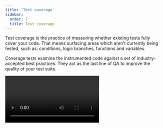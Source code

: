 ```yaml
---
title: 'Test coverage'
sidebar:
  order: 7
  title: Test coverage
---
```


Test coverage is the practice of measuring whether existing tests fully cover your code. That means surfacing areas which aren't currently being tested, such as: conditions, logic branches, functions and variables.

Coverage tests examine the instrumented code against a set of industry-accepted best practices. They act as the last line of QA to improve the quality of your test suite.

<Video src="../_assets/writing-tests/component-test-coverage-whitebg.mp4" />

<If renderer={['react', 'vue', 'svelte']}>

## With Storybook Test

When you run component tests with the [Test addon](./test-addon.mdx), which is powered by [Vitest](https://vitest.dev), it can generate a coverage report. The result is summarized in the testing module, showing the percentage of statements covered by your tested stories.

[TK - Coverage result]
![Screenshot of test module, expanded, showing coverage result](../_assets/writing-tests/addon-test-coverage-result.png)

### Set up

Coverage is included in the Test addon and, when enabled, will be calculated when running component tests for your project. To enable coverage, press on the edit icon in the testing module and toggle coverage on:

![Screenshot of test module, expanded, showing coverage toggle](../_assets/writing-tests/addon-test-coverage-toggle.png)

Before coverage can be calculated, you may be prompted to install a support package corresponding to your [coverage provider](#coverage-provider):

```sh
# For v8
npm i -D @vitest/coverage-v8

# For istanbul
npm i -D @vitest/coverage-istanbul
```

### Usage

Because coverage is built-in to Storybook Test, you can use it everywhere you run your tests.

#### Storybook UI

When you enable coverage in the Storybook UI, the coverage report will be generated and summarized in the testing module after you run your tests. You can see the percentage of statements covered by your tested stories, as well as whether the coverage meets the [watermarks](#watermarks).

Additionally, the full coverage report will be served at the `/coverage/index.html` route of your running Storybook.

<Callout variant="info" icon="⚠️">

It's important to understand that the coverage reported in the Storybook UI has three important limitations:

1. Coverage is calculated using the stories you've written, not the entire codebase. In other words, it will not include any other Vitest tests.
2. Coverage can only be calculated for all stories in your project, not an individual story or a group of stories.
3. Coverage is not calculated while watch mode is activated. When coverage is enabled, enabling watch mode will disable coverage.

</Callout>

#### CLI

Like the rest of Storybook Test, coverage is built on top of Vitest. Which means you can generate a coverage report using the [Vitest CLI](https://vitest.dev/guide/cli.html).

Assuming you run your tests with a package script like this:

```json title="package.json"
{
  "scripts": {
    "test-storybook": "vitest --project=storybook"
  }
}
```

Then you can generate a coverage report with:

{/* TODO: Snippetize */}
```sh
npm run test-storybook -- --coverage
```

The coverage report will be saved to the [configured coverage reports directory](https://vitest.dev/config/#coverage-reportsdirectory) (`./coverage`, by default) in your project.

<Callout variant="info">

The above command will only calculate coverage for the stories you've written, not the entire codebase.

Because coverage is most accurate when accounting for all tests in your project, you can also run coverage for all tests in your project with:

```sh
npx vitest --coverage
```

</Callout>

#### Editor extension

Coverage is also available through Vitest's [IDE integrations](https://vitest.dev/guide/ide.html). You can calculate and display coverage results directly in your editor.

[TK - Screenshot of coverage in VSCode]
![Screenshot of test coverage in VSCode](../_assets/writing-tests/vitest-plugin-vscode-coverage.png)

<Callout variant="info">

Note that this coverage will include _all_ tests in your project, not just the stories you've written.

</Callout>

#### CI

To generate coverage reports in your CI pipeline, you can use the [CLI](#cli).

For example, here's a simplified GitHub Actions workflow that runs your tests and generates a coverage report:

```yaml title=".github/workflows/test-storybook.yml"
name: Storybook Tests
on: push
jobs:
  test:
    steps:
      - uses: actions/checkout@v4
      - uses: actions/setup-node@v4
        with:
          node-version: '18.x'
      - name: Install dependencies
        run: yarn
      - name: Run Storybook tests
        run: yarn test-storybook --coverage
```

For more on testing in CI, see the [Test addon docs](./test-addon.mdx#ci).

### Configuration

#### Coverage provider

You can choose which provider, [v8](https://v8.dev/blog/javascript-code-coverage) (default) or [Istanbul](https://istanbul.js.org/), to use for coverage calculation by setting the `coverage.provider` option in your Vitest config:

```ts title="vitest.config.ts"
import { defineConfig } from 'vitest/config';

export default defineConfig({
  // ...
  test: {
    // ...
    coverage: {
      // ...
      provider: 'instanbul', // 'v8' is the default
    },
  },
});
```

#### Watermarks

Both coverage providers support [watermarks](https://vitest.dev/config/#coverage-watermarks), which are threshold values for coverage. The low watermark is the minimum coverage required to pass the test, and the high watermark is the minimum coverage required to be considered good. A coverage percentage between the low and high watermarks will be considered acceptable but not ideal.

In the testing module, the coverage summary will show the percentage of statements covered by your tested stories, as well as whether the coverage meets the watermarks. Below the low watermark, the icon will be red, between the low and high watermarks, it will be yellow, and above the high watermark, it will be green.

[TK - Coverage result]
![Screenshot of test module, expanded, showing coverage result](../_assets/writing-tests/addon-test-coverage-result.png)

To configure the watermarks, you can adjust the Vitest config:

```ts title="vitest.config.ts"
import { defineConfig } from 'vitest/config';

export default defineConfig({
  // ...
  test: {
    // ...
    coverage: {
      // ...
      watermarks: {
        // These are the default values
        statements: [50, 80],
      },
    },
  },
});
```

#### Additional configuration

You can find more configuration options for coverage in the [Vitest documentation](https://vitest.dev/config/#coverage).

When calculating coverage in the Storybook UI, the following options are always ignored:

- `enabled`
- `clean`
- `cleanOnRerun`
- `reportOnFailure`
- `reporter`
- `reportsDirectory`

### Troubleshooting

#### Excluding stories from coverage report

Until Vitest 2.2.0 is released, the generated coverage report will include the stories files themselves. This is misleading and they should be excluded. To do this, you can add the following to your Vitest config:

```ts title="vitest.config.ts"
import { coverageConfigDefaults, defineConfig } from 'vitest/config';

export default defineConfig({
  // ... rest of your config
  test: {
    coverage: {
      // 👇 Add this
      exclude: [
         ...coverageConfigDefaults.exclude,
         // This pattern must align with the `stories` property of your `.storybook/main.js` config
         '**/*.stories.*', '**/*.story.*', '**/stories.*', '**/story.*'
       ], 
    }
  }
})
```

</If>

## With the coverage addon

<YouTubeCallout id="wEa6W8uUGSA" title="These tests use NO CODE | component testing in Storybook" />

Storybook also provides a [coverage addon](https://storybook.js.org/addons/@storybook/addon-coverage). It is powered by [Istanbul](https://istanbul.js.org/), which allows out-of-the-box code instrumentation for the most commonly used frameworks and builders in the JavaScript ecosystem.

### Set up

Engineered to work alongside modern testing tools (e.g., [Playwright](https://playwright.dev/)), the coverage addon automatically instruments your code and generates code coverage data. For an optimal experience, we recommend using the [test runner](./test-runner.mdx) alongside the coverage addon to run your tests.

Run the following command to install the addon.

{/* prettier-ignore-start */}

<CodeSnippets path="storybook-coverage-addon-install.md" />

<Callout variant="info">

The CLI's [`add`](../api/cli-options.mdx#add) command automates the addon's installation and setup. To install it manually, see our [documentation](../addons/install-addons.mdx#manual-installation) on how to install addons.

</Callout>

Start your Storybook with:

{/* prettier-ignore-start */}

<CodeSnippets path="storybook-run-dev.md" />

{/* prettier-ignore-end */}

Finally, open a new terminal window and run the test-runner with:

{/* prettier-ignore-start */}

<CodeSnippets path="test-runner-coverage.md" />

{/* prettier-ignore-end */}

![Coverage test output](../_assets/writing-tests/test-runner-coverage-result.png)

### Configure

By default, the [`@storybook/addon-coverage`](https://storybook.js.org/addons/@storybook/addon-coverage) offers zero-config support for Storybook and instruments your code via [`istanbul-lib-instrument`](https://www.npmjs.com/package/istanbul-lib-instrument) for [Webpack](https://webpack.js.org/), or [`vite-plugin-istanbul`](https://github.com/iFaxity/vite-plugin-istanbul) for [Vite](https://vitejs.dev/). However, you can extend your Storybook configuration file (i.e., `.storybook/main.js|ts`) and provide additional options to the addon. Listed below are the available options divided by builder and examples of how to use them.

{/* prettier-ignore-start */}

<CodeSnippets path="storybook-coverage-addon-config-options.md" />

{/* prettier-ignore-end */}

<details>
<summary>Vite options</summary>

| Options           | Description                                                                                                                                                                                                                                        | Type                        |
| ---------------------- | -------------------------------------------------------------------------------------------------------------------------------------------------------------------------------------------------------------------------------------------------- | --------------------------- |
| `checkProd`            | Configures the plugin to skip instrumentation in production environments<br />`options: { istanbul: { checkProd: true,}}`                                                                                                                           | `boolean`                   |
| `cwd`                  | Configures the working directory for the coverage tests.<br />Defaults to `process.cwd()`<br />`options: { istanbul: { cwd: process.cwd(),}}`                                                                                                        | `string`                    |
| `cypress`              | Replaces the `VITE_COVERAGE` environment variable with `CYPRESS_COVERAGE`.<br />Requires Cypress's [code coverage](https://docs.cypress.io/guides/tooling/code-coverage)<br />`options: { istanbul: { cypress: true,}}`                              | `boolean`                   |
| `exclude`              | Overrides the [default exclude list](https://github.com/storybookjs/addon-coverage/blob/main/src/constants.ts) with the provided list of files or directories to exclude from coverage<br />`options: { istanbul: { exclude: ['**/stories/**'],}}`  | `Array<String>` or `string` |
| `extension`            | Extends the [default extension list](https://github.com/storybookjs/addon-coverage/blob/main/src/constants.ts) with the provided list of file extensions to include in coverage<br />`options: { istanbul: { extension: ['.js', '.cjs', '.mjs'],}}` | `Array<String>` or `string` |
| `forceBuildInstrument` | Configures the plugin to add instrumentation in build mode <br />`options: { istanbul: { forceBuildInstrument: true,}}`                                                                                                                             | `boolean`                   |
| `include`              | Select the files to collect coverage<br />`options: { istanbul: { include: ['**/stories/**'],}}`                                                                                                                                                    | `Array<String>` or `string` |
| `nycrcPath`            | Defines the relative path for the existing nyc [configuration file](https://github.com/istanbuljs/nyc?tab=readme-ov-file#configuration-files)<br />`options: { istanbul: { nycrcPath: '../nyc.config.js',}}`                                        | `string`                    |
| `requireEnv`           | Overrides the `VITE_COVERAGE` environment variable's value by granting access to the `env` variables<br />`options: { istanbul: { requireEnv: true,}}`                                                                                              | `boolean`                   |

</details>

<details>
<summary>Webpack 5 options</summary>

| Options      | Description                                                                                                                                                                                                                                        | Type                        |
| ---------------------- | -------------------------------------------------------------------------------------------------------------------------------------------------------------------------------------------------------------------------------------------------- | --------------------------- |
| `autoWrap`             | Provides support for top-level return statements by wrapping the program code in a function<br />`options: { istanbul: { autoWrap: true,}}`                                                                                                         | `boolean`                   |
| `compact`              | Condenses the output of the instrumented code. Useful for debugging<br />`options: { istanbul: { compact: false,}}`                                                                                                                                 | `boolean`                   |
| `coverageVariable`     | Defines the global variable name that Istanbul will use to store coverage results<br />`options: { istanbul: { coverageVariable: '__coverage__',}}`                                                                                                 | `string`                    |
| `cwd`                  | Configures the working directory for the coverage tests.<br />Defaults to `process.cwd()`<br />`options: { istanbul: { cwd: process.cwd(),}}`                                                                                                        | `string`                    |
| `debug`                | Enables the debug mode for additional logging information during the instrumentation process<br />`options: { istanbul: { debug: true,}}`                                                                                                           | `boolean`                   |
| `esModules`            | Enables support for ES Module syntax<br />`options: { istanbul: { esModules: true,}}`                                                                                                                                                               | `boolean`                   |
| `exclude`              | Overrides the [default exclude list](https://github.com/storybookjs/addon-coverage/blob/main/src/constants.ts) with the provided list of files or directories to exclude from coverage<br />`options: { istanbul: { exclude: ['**/stories/**'],}}`  | `Array<String>` or `string` |
| `extension`            | Extends the [default extension list](https://github.com/storybookjs/addon-coverage/blob/main/src/constants.ts) with the provided list of file extensions to include in coverage<br />`options: { istanbul: { extension: ['.js', '.cjs', '.mjs'],}}` | `Array<String>` or `string` |
| `include`              | Select the files to collect coverage<br />`options: { istanbul: { include: ['**/stories/**'],}}`                                                                                                                                                    | `Array<String>` or `string` |
| `nycrcPath`            | Defines the relative path for the existing nyc [configuration file](https://github.com/istanbuljs/nyc?tab=readme-ov-file#configuration-files)<br />`options: { istanbul: { nycrcPath: '../nyc.config.js',}}`                                        | `string`                    |
| `preserveComments`     | Includes comments in the instrumented code<br />`options: { istanbul: { preserveComments: true,}}`                                                                                                                                                  | `boolean`                   |
| `produceSourceMap`     | Configures Instanbul to generate a source map for the instrumented code<br />`options: { istanbul: { produceSourceMap: true,}}`                                                                                                                     | `boolean`                   |
| `sourceMapUrlCallback` | Defines a callback function invoked with the filename and the source map URL when a source map is generated<br />`options: { istanbul: { sourceMapUrlCallback: (filename, url) => {},}}`                                                            | `function`                  |

</details>

### What about other coverage reporting tools?

Out of the box, code coverage tests work seamlessly with Storybook's test-runner and the [`@storybook/addon-coverage`](https://storybook.js.org/addons/@storybook/addon-coverage). However, that doesn't mean you can't use additional reporting tools (e.g., [Codecov](https://about.codecov.io/)). For instance, if you're working with [LCOV](https://wiki.documentfoundation.org/Development/Lcov), you can use the generated output (in `coverage/storybook/coverage-storybook.json`) and create your own report with:

{/* prettier-ignore-start */}

<CodeSnippets path="storybook-coverage-report-lcov.md" />

{/* prettier-ignore-end */}

***

### Troubleshooting

#### Run test coverage in other frameworks

If you intend on running coverage tests in frameworks with special files like Vue 3 or Svelte, you'll need to adjust your configuration and enable the required file extensions. For example, if you're using Vue, you'll need to add the following to your nyc configuration file (i.e., `.nycrc.json` or `nyc.config.js`):

{/* prettier-ignore-start */}

<CodeSnippets path="storybook-coverage-report-vue.md" />

{/* prettier-ignore-end */}

#### The coverage addon doesn't support optimized builds

If you generated a production build optimized for performance with the [`--test`](../sharing/publish-storybook.mdx#customizing-the-build-for-performance) flag, and you're using the coverage addon to run tests against your Storybook, you may run into a situation where the coverage addon doesn't instrument your code. This is due to how the flag works, as it removes addons that have an impact on performance (e.g., [`Docs`](../writing-docs/index.mdx), [coverage addon](https://storybook.js.org/addons/@storybook/addon-coverage)). To resolve this issue, you'll need to adjust your Storybook configuration file (i.e., `.storybook/main.js|ts`) and include the [`disabledAddons`](../api/main-config/main-config-build.mdx#testdisabledaddons) option to allow the addon to run tests at the expense of a slower build.

{/* prettier-ignore-start */}

<CodeSnippets path="storybook-coverage-addon-optimized-config.md" />

{/* prettier-ignore-end */}

#### The coverage addon doesn't support instrumented code

As the [coverage addon](https://storybook.js.org/addons/@storybook/addon-coverage) is based on Webpack5 loaders and Vite plugins for code instrumentation, frameworks that don't rely upon these libraries (e.g., Angular configured with Webpack), will require additional configuration to enable code instrumentation. In that case, you can refer to the following [repository](https://github.com/yannbf/storybook-coverage-recipes) for more information.

**Learn about other UI tests**

* [Component tests](./component-testing.mdx) for user behavior simulation
* [Visual tests](./visual-testing.mdx) for appearance
* [Accessibility tests](./accessibility-testing.mdx) for accessibility
* [Snapshot tests](./snapshot-testing/snapshot-testing.mdx) for rendering errors and warnings
* [Test runner](./test-runner.mdx) to automate test execution
* Test coverage for measuring code coverage
* [End-to-end tests](./import-stories-in-tests/stories-in-end-to-end-tests.mdx) for simulating real user scenarios
* [Unit tests](./import-stories-in-tests/stories-in-unit-tests.mdx) for functionality
